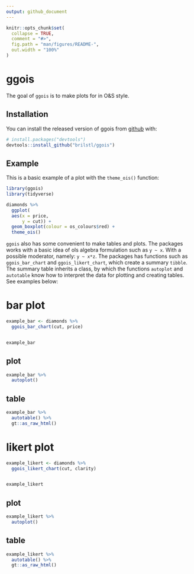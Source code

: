 ```yaml
---
output: github_document
---
```


<!-- README.md is generated from README.Rmd. Please edit that file -->

```r
knitr::opts_chunk$set(
  collapse = TRUE,
  comment = "#>",
  fig.path = "man/figures/README-",
  out.width = "100%"
)
```

# ggois

<!-- badges: start -->
<!-- badges: end -->

The goal of `ggois` is to make plots for in O&S style. 

## Installation

You can install the released version of ggois from [github](https://github.com/brilstl/ggois) with:

```r
# install.packages("devtools")
devtools::install_github("brilstl/ggois")
```

## Example

This is a basic example of a plot with the `theme_ois()` function:

```r

library(ggois)
library(tidyverse)

diamonds %>% 
  ggplot(
  aes(x = price,
      y = cut)) +
  geom_boxplot(colour = os_colours$red) +
  theme_ois()

```

`ggois` also has some convenient to make tables and plots. The packages works with a basic idea of ols algebra formulation such as `y ~ x`. With a possible moderator, namely: `y ~ x*z`. The packages has functions such as `ggois_bar_chart` and `ggois_likert_chart`, which create a summary `tibble`. The summary table inherits a class, by which the functions `autoplot` and `autotable` know how to interpret the data for plotting and creating tables. See examples below:

# bar plot

```r
example_bar <- diamonds %>% 
  ggois_bar_chart(cut, price)


example_bar
```

## plot

```r
example_bar %>% 
  autoplot()
```

## table

```r
example_bar %>% 
  autotable() %>% 
  gt::as_raw_html()
```

# likert plot

```r
example_likert <- diamonds %>% 
  ggois_likert_chart(cut, clarity)


example_likert
```

## plot

```r
example_likert %>% 
  autoplot()
```

## table

```r
example_likert %>% 
  autotable() %>% 
  gt::as_raw_html()
```


